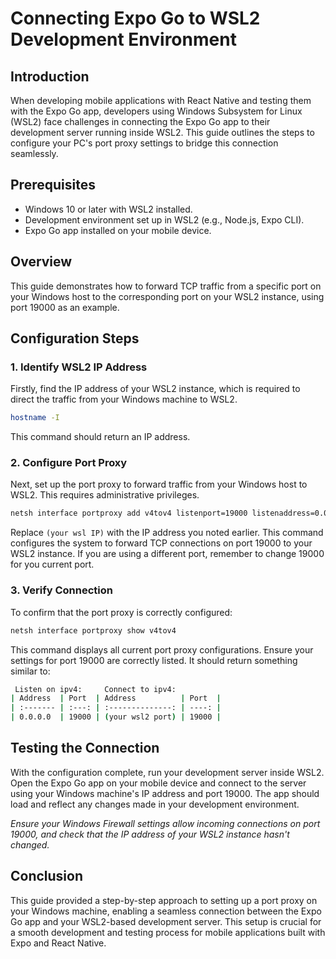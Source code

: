 # Connecting Expo Go to WSL2 Development Environment

## Introduction

When developing mobile applications with React Native and testing them with the Expo Go app, developers using Windows Subsystem for Linux (WSL2) face challenges in connecting the Expo Go app to their development server running inside WSL2. This guide outlines the steps to configure your PC's port proxy settings to bridge this connection seamlessly.

## Prerequisites

- Windows 10 or later with WSL2 installed.
- Development environment set up in WSL2 (e.g., Node.js, Expo CLI).
- Expo Go app installed on your mobile device.

## Overview

This guide demonstrates how to forward TCP traffic from a specific port on your Windows host to the corresponding port on your WSL2 instance, using port 19000 as an example.

## Configuration Steps

### 1. Identify WSL2 IP Address

Firstly, find the IP address of your WSL2 instance, which is required to direct the traffic from your Windows machine to WSL2.

```bash
hostname -I
```

This command should return an IP address.

### 2. Configure Port Proxy

Next, set up the port proxy to forward traffic from your Windows host to WSL2. This requires administrative privileges.

```bash
netsh interface portproxy add v4tov4 listenport=19000 listenaddress=0.0.0.0 connectport=19000 connectaddress=(your wsl IP)
```

Replace `(your wsl IP)` with the IP address you noted earlier. This command configures the system to forward TCP connections on port 19000 to your WSL2 instance. If you are using a different port, remember to change 19000 for you current port. 

### 3. Verify Connection

To confirm that the port proxy is correctly configured:

```bash
netsh interface portproxy show v4tov4
```

This command displays all current port proxy configurations. Ensure your settings for port 19000 are correctly listed. It should return something similar to: 

```bash
 Listen on ipv4:     Connect to ipv4: 
| Address  | Port  | Address          | Port  |
| :------- | :---: | :--------------: | ----: |
| 0.0.0.0  | 19000 | (your wsl2 port) | 19000 |
```

## Testing the Connection

With the configuration complete, run your development server inside WSL2. Open the Expo Go app on your mobile device and connect to the server using your Windows machine's IP address and port 19000. The app should load and reflect any changes made in your development environment.

*Ensure your Windows Firewall settings allow incoming connections on port 19000, and check that the IP address of your WSL2 instance hasn't changed.*

## Conclusion

This guide provided a step-by-step approach to setting up a port proxy on your Windows machine, enabling a seamless connection between the Expo Go app and your WSL2-based development server. This setup is crucial for a smooth development and testing process for mobile applications built with Expo and React Native.
